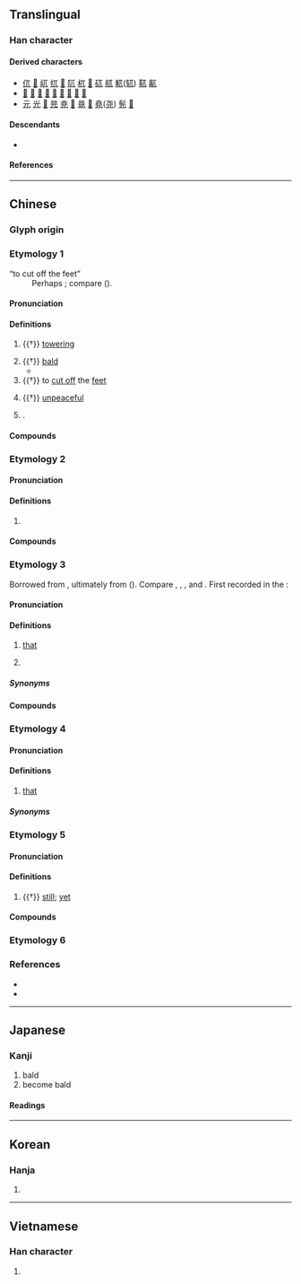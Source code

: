 {{also|π|ㄫ}}
{{character info}}
{{character info|⺎}}
{{character info|0xFA0C}}
{{commonscat}}
==Translingual==

===Han character===
{{Han char|rn=10|rad=儿|as=01|sn=3|four=10210|canj=MU|ids=⿱一儿}}

====Derived characters====
* [[㐳]] [[𠮾]] [[屼]] [[扤]] [[𣲍]] [[阢]] [[杌]] [[𤮿]] [[矹]] [[䑢]] [[軏]]([[𫐄]]) [[靰]] [[鼿]]
* [[𠚯]] [[尫]] [[𤮾]] [[虺]] [[卼]] [[豗]] [[䪲]] [[䲫]] [[尶]]
* [[元]] [[光]] [[𡵉]] [[㫕]] [[尭]] [[𨓢]] [[㫯]] [[𩂁]] [[堯]]([[尧]]) [[髡]] [[𣾃]]

====Descendants====
* {{l|mul|ㄫ}} {{q|{{w|Bopomofo|Zhuyin}} alphabet}}

====References====
{{Han ref|kx=0123.020|dkj=01337|dj=0257.220|hdz=10264.050|uh=5140}}
{{Han ref|uh=FA0C}}

----

==Chinese==
{{zh-forms|alt=㐳}}

===Glyph origin===
{{Han etym}}

===Etymology 1===
; “to cut off the feet”
: Perhaps {{der|zh|aav}}; compare {{cog|mnw|ကုတ်|tr=kut||to cut off; to amputate}} ({{zh-ref|Schuessler, 2007}}).

====Pronunciation====
{{zh-pron
|m=wù
|c=ngat6
|mn=gu̍t
|mn-t=ug4
|mc=y
|oc=y
|cat=v,a,part,pn
}}

====Definitions====
{{zh-hanzi}}

# {{†}} [[towering]]
#: {{zh-x|突兀|lofty}}
# {{†}} [[bald]]
#* {{zh-x|^蜀 山 兀，^阿{Ē}房{páng} 出。||CL|ref='''825''', {{w|Du Mu}}, {{lw|zh|s:阿房宮賦|阿房宮賦|pref=《|suf=》}}}}
# {{†}} to [[cut off]] the [[feet]]
#: {{zh-x|兀者|person that had has one of their feet cut|CL}}
# {{†}} [[unpeaceful]]
# {{surname|zh}}.

====Compounds====
{{zh-der|保兀赤|兀傲|兀兀|兀剌|兀剌赤|兀坐|兀子|兀是|兀朮|兀立|兀者|兀臬|兀良|兀鷲|兀鷹|崒兀|捽兀|搖兀|旭烈兀|畏兀字|硉兀|突兀|軟兀剌|醉兀兀|陶兀|陶陶兀兀|畏兀兒}}

===Etymology 2===

====Pronunciation====
{{zh-pron
|m=wū
|cat=
}}

====Definitions====
{{zh-hanzi}}

# {{zh-only|兀禿}}

====Compounds====
{{zh-der|兀兀禿禿|兀禿}}

===Etymology 3===
Borrowed from {{bor|zh|trk|-}}, ultimately from {{der|zh|trk-pro|*ol}} ({{zh-ref|Zhang and Zhang, 2007}}). Compare {{cog|otk|𐰆𐰞}}, {{cog|tr|o|t=he, she, it; that}}, {{cog|ug|ئۇ|t=he, she, it; that}}, {{cog|cv|вӑл|t=he, she, it}} and {{cog|xqa|اُلْ|t=he, she, it; that|tr=ol}}. First recorded in the {{w|Song Dynasty}}:
: {{zh-x|前世 謂「阿睹」，猶 今 諺 云「兀底{de}」；「寧馨」，猶「恁{nèn}地」也；皆 不 指 一 物 一 事 之 詞。||CL|ref='''Song Dynasty''', {{lw|zh|莊綽}}, {{lw|zh|s:雞肋編|雞肋編|pref=《|suf=》}}|collapsed=y}}

====Pronunciation====
{{zh-pron
|m=wù
|c=ngat6
|j=veh4
|cat=pron
}}

====Definitions====
{{zh-hanzi}}

# {{lb|zh|dialectal Mandarin|Jin}} [[that]] {{defdate|from 11th c.}} <!-- see 汪化云. 方言远指代词“乜、兀”的词源[J]. 汉字文化, 2007(4):50-52.-->
#: {{zh-x|兀裡|over there|J|tr='''veh4''' le}}
#: {{zh-ant|這}}
# {{lb|zh|archaic}} {{n-g|Used before pronouns to form bisyllabic pronouns.}}
#: {{zh-x|兀那|that|WVC}}
#: {{zh-x|兀誰|who|WVC}}

=====Synonyms=====
{{zh-dial|那}}

====Compounds====
{{zh-der|兀那|兀誰|兀的|可兀的|兀的不}}

===Etymology 4===
{{rfe|zh}} <!-- https://www.zhihu.com/question/455653879/answer/1848281749 -->

====Pronunciation====
{{zh-pron
|mb=ŭ
|cat=pron
}}

====Definitions====
{{zh-hanzi}}

# {{lb|zh|Min Bei}} [[that]]

=====Synonyms=====
{{zh-dial|那}}

===Etymology 5===

====Pronunciation====
{{zh-pron
|m=wù
|c=ngat6
|cat=adv
}}

====Definitions====
{{zh-hanzi}}

# {{†}} [[still]]; [[yet]]

====Compounds====
{{zh-der|兀自|兀兀}}

===Etymology 6===
{{zh-see|尢}}

===References===
* {{R:twedu|A00263}}
* {{R:twedu|C02853-003}}

----

==Japanese==

===Kanji===
{{ja-kanji|grade=|rs=儿01}}

# bald
# become bald

====Readings====
{{ja-readings
|on=こつ, ごつ
|kun=たか-い, はげる, あしきる
|nanori=たかし
}}

----

==Korean==

===Hanja===
{{ko-hanja|올}}

# {{rfdef|ko|sort=儿01}}

----

==Vietnamese==

===Han character===
{{vi-readings|reading=[[ngột]], [[ngát]], [[ngút]]|rs=儿01}}

# {{rfdef|vi|sort=儿01}}